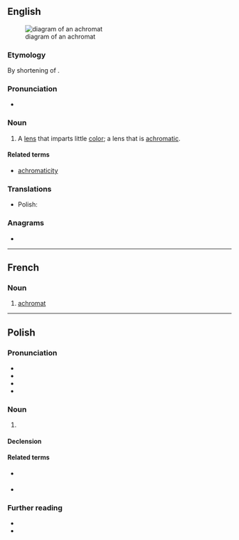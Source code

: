 ==English==
[[File:Achromat doublet en.svg|right|thumb|diagram of an achromat]]

===Etymology===
By shortening of {{m|en|achromatic}}.

===Pronunciation===
* {{a|US|UK}} {{IPA|en|/ˈæ.kɹəʊ.mæt/}}

===Noun===
{{en-noun}}

# A [[lens]] that imparts little [[color]]; a lens that is [[achromatic]].

====Related terms====
* [[achromaticity]]

===Translations===
{{trans-top}}
{{trans-mid}}
* Polish: {{t+|pl|achromat|m}}
{{trans-bottom}}

===Anagrams===
* {{anagrams|en|a=aachmort|trachoma}}

----

==French==

===Noun===
{{fr-noun|m}}

# [[#English|achromat]]

----

==Polish==
{{wp|lang=pl}}

===Pronunciation===
* {{pl-IPA}}
* {{audio|pl|Pl-achromat.ogg|Audio}}
* {{hyph|pl|ach|ro|mat}}
* {{rhymes|pl|ɔmat}}

===Noun===
{{pl-noun|m-in}}

# {{l|en|[[achromat]], achromatic lens}}

====Declension====
{{pl-decl-noun-m-in}}

====Related terms====
* {{q|nouns}} {{l|pl|[[achromatop]], [[achromatopsja]], [[achromatyczność]], [[achromatyzacja]], [[achromatyzm]]}}
* {{q|adjective}} {{l|pl|achromatyczny}}

===Further reading===
* {{R:pl:WSJP}}
* {{R:PWN}}

{{c|pl|Light|Optics}}